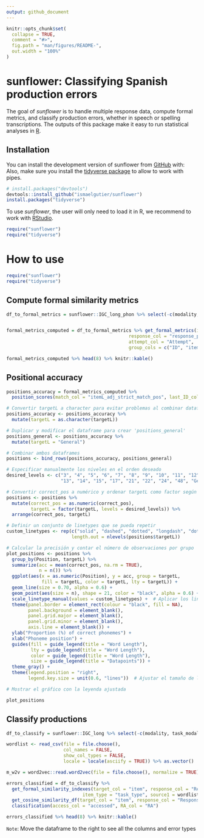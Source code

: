 ```yaml
---
output: github_document
---
```


<!-- README.md is generated from README.Rmd. Please edit that file -->

```r
knitr::opts_chunk$set(
  collapse = TRUE,
  comment = "#>",
  fig.path = "man/figures/README-",
  out.width = "100%"
)
```

# sunflower: Classifying Spanish production errors

<!-- badges: start -->
<!-- badges: end -->

The goal of *sunflower* is to handle multiple response data, compute formal metrics, and classify production errors, whether in speech or spelling transcriptions. The outputs of this package make it easy to run statistical analyses in [R](https://www.r-project.org/).

## Installation

You can install the development version of sunflower from [GitHub](https://github.com/) with:
Also, make sure you install the [tidyverse package](https://www.tidyverse.org/) to allow to work with pipes.

```r
# install.packages("devtools")
devtools::install_github("ismaelgutier/sunflower")
install.packages("tidyverse")
```

To use *sunflower*, the user will only need to load it in R, we recommend to work with [RStudio](https://posit.co/download/rstudio-desktop/). 

```r
require("sunflower")
require("tidyverse")
```

# How to use

```r
require("sunflower")
require("tidyverse")
```

## Compute formal similarity metrics

```r
df_to_formal_metrics = sunflower::IGC_long_phon %>% select(-c(modality, task_modality,task_type, test, task))


formal_metrics_computed = df_to_formal_metrics %>% get_formal_metrics(item_col = "item_phon",
                                             response_col = "response_phon",
                                             attempt_col = "Attempt",
                                             group_cols = c("ID", "item_ID"))

formal_metrics_computed %>% head(8) %>% knitr::kable()

```

## Positional accuracy

```r

positions_accuracy = formal_metrics_computed %>% 
  position_scores(match_col = "itemL_adj_strict_match_pos", last_ID_col = "targetL")

```
```r
# Convertir targetL a character para evitar problemas al combinar dataframes
positions_accuracy <- positions_accuracy %>%
  mutate(targetL = as.character(targetL))

# Duplicar y modificar el dataframe para crear 'positions_general'
positions_general <- positions_accuracy %>%
  mutate(targetL = "General")

# Combinar ambos dataframes
positions <- bind_rows(positions_accuracy, positions_general)

# Especificar manualmente los niveles en el orden deseado
desired_levels <- c("3", "4", "5", "6", "7", "8", "9", "10", "11", "12",
                    "13", "14", "15", "17", "21", "22", "24", "48", "General")

# Convertir correct_pos a numérico y ordenar targetL como factor según desired_levels
positions <- positions %>%
  mutate(correct_pos = as.numeric(correct_pos),
         targetL = factor(targetL, levels = desired_levels)) %>%
  arrange(correct_pos, targetL)

# Definir un conjunto de linetypes que se pueda repetir
custom_linetypes <- rep(c("solid", "dashed", "dotted", "longdash", "dotdash"),
                        length.out = nlevels(positions$targetL))

# Calcular la precisión y contar el número de observaciones por grupo
plot_positions <- positions %>%
  group_by(Position, targetL) %>%
  summarize(acc = mean(correct_pos, na.rm = TRUE),
            n = n()) %>%
  ggplot(aes(x = as.numeric(Position), y = acc, group = targetL,
             fill = targetL, color = targetL, lty = targetL)) +
  geom_line(size = 0.70, alpha = 0.6) +
  geom_point(aes(size = n), shape = 21, color = "black", alpha = 0.6) +
  scale_linetype_manual(values = custom_linetypes) +  # Aplicar los linetypes personalizados
  theme(panel.border = element_rect(colour = "black", fill = NA),
        panel.background = element_blank(),
        panel.grid.major = element_blank(),
        panel.grid.minor = element_blank(),
        axis.line = element_blank()) +
  ylab("Proportion (%) of correct phonemes") +
  xlab("Phoneme position") +
  guides(fill = guide_legend(title = "Word Length"),
         lty = guide_legend(title = "Word Length"),
         color = guide_legend(title = "Word Length"),
         size = guide_legend(title = "Datapoints")) + 
  theme_gray() +
  theme(legend.position = "right",
        legend.key.size = unit(0.6, "lines"))  # Ajustar el tamaño de la leyenda

# Mostrar el gráfico con la leyenda ajustada
```

```r
plot_positions
```

## Classify productions 

```r

df_to_classify = sunflower::IGC_long %>% select(-c(modality, task_modality,task_type, test, task))

wordlist <- read_csv(file = file.choose(), 
                     col_names = FALSE, 
                     show_col_types = FALSE, 
                     locale = locale(asciify = TRUE)) %>% as.vector()

m_w2v = word2vec::read.word2vec(file = file.choose(), normalize = TRUE)

```

```r

errors_classified = df_to_classify %>% 
  get_formal_similarity_indexes(target_col = "item", response_col = "Response", 
                            item_type = "task_type", source1 = wordlist) %>%
  get_cosine_similarity_df(target_col = "item", response_col = "Response", model = m_w2v) %>%
  classification(access_col = "accessed", RA_col = "RA")

errors_classified %>% head(8) %>% knitr::kable()
```

`Note`: Move the dataframe to the right to see all the columns and error types
